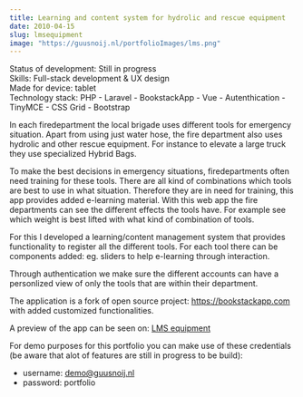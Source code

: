 ```yaml
---
title: Learning and content system for hydrolic and rescue equipment
date: 2010-04-15
slug: lmsequipment
image: "https://guusnoij.nl/portfolioImages/lms.png"
---
```


<span style="color: var(--theme-ui-colors-gray-6)">Status of development: Still in progress </span>
<br />
<span style="color: var(--theme-ui-colors-gray-6)">Skills: Full-stack development & UX design </span>
<br />
<span style="color: var(--theme-ui-colors-gray-6)">Made for device: tablet </span>
<br />
<span style="color: var(--theme-ui-colors-gray-6)">Technology stack: PHP - Laravel - BookstackApp - Vue - Autenthication - TinyMCE - CSS Grid - Bootstrap</span>

In each firedepartment the local brigade uses different tools for emergency situation.
Apart from using just water hose, the fire department also uses hydrolic and other rescue equipment.
For instance to elevate a large truck they use specialized Hybrid Bags.

To make the best decisions in emergency situations, firedepartments often need training for these tools.
There are all kind of combinations which tools are best to use in what situation.
Therefore they are in need for training, this app provides added e-learning material.
With this web app the fire departments can see the different effects the tools have.
For example see which weight is best lifted with what kind of combination of tools.

For this I developed a learning/content management system that provides functionality to register all the different tools.
For each tool there can be components added: eg. sliders to help e-learning through interaction.

Through authentication we make sure the different accounts can have a personlized view of only the tools that are within their department.

The application is a fork of open source project: https://bookstackapp.com with added customized functionalities.

A preview of the app can be seen on: <a href="https://guusnoij.nl/bookstack/public/" target="_blank"> LMS equipment </a>

For demo purposes for this portfolio you can make use of these credentials (be aware that alot of features are still in progress to be build):

- username: demo@guusnoij.nl
- password: portfolio